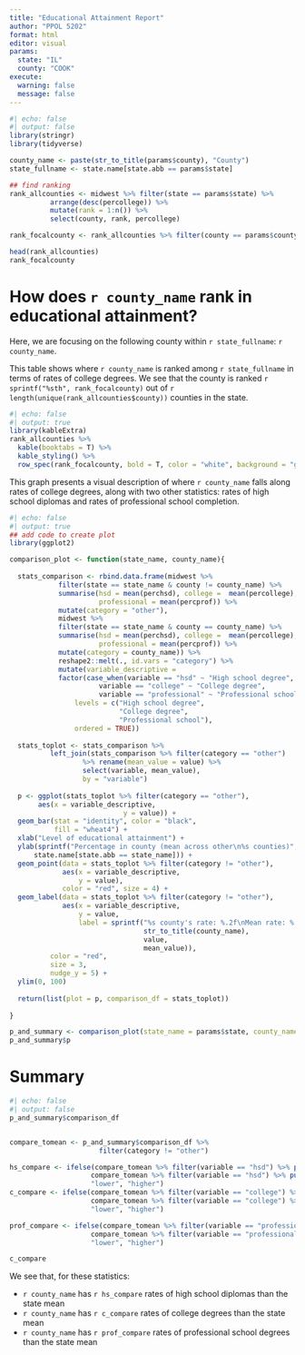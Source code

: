 ```yaml
---
title: "Educational Attainment Report"
author: "PPOL 5202"
format: html
editor: visual
params:
  state: "IL"
  county: "COOK"
execute:
  warning: false
  message: false 
---
```


```r
#| echo: false
#| output: false
library(stringr)
library(tidyverse)

county_name <- paste(str_to_title(params$county), "County")
state_fullname <- state.name[state.abb == params$state]

## find ranking
rank_allcounties <- midwest %>% filter(state == params$state) %>%
          arrange(desc(percollege)) %>%
          mutate(rank = 1:n()) %>%
          select(county, rank, percollege) 

rank_focalcounty <- rank_allcounties %>% filter(county == params$county) %>% pull(rank)

head(rank_allcounties)
rank_focalcounty

```


# How does `r county_name` rank in educational attainment?

Here, we are focusing on the following county within `r state_fullname`: `r county_name`.

This table shows where `r county_name` is ranked among `r state_fullname` in terms of rates of college degrees. We see that the county is ranked `r sprintf("%sth", rank_focalcounty)` out of `r length(unique(rank_allcounties$county))` counties in the state.

```r
#| echo: false
#| output: true
library(kableExtra)
rank_allcounties %>%
  kable(booktabs = T) %>%
  kable_styling() %>%
  row_spec(rank_focalcounty, bold = T, color = "white", background = "green")

```

This graph presents a visual description of where `r county_name` falls along rates of college degrees, along with two other statistics: rates of high school diplomas and rates of professional school completion.

```r
#| echo: false
#| output: true
## add code to create plot 
library(ggplot2)

comparison_plot <- function(state_name, county_name){
  
  stats_comparison <- rbind.data.frame(midwest %>%
            filter(state == state_name & county != county_name) %>%
            summarise(hsd = mean(perchsd), college =  mean(percollege), 
                      professional = mean(percprof)) %>%
            mutate(category = "other"),
            midwest %>%
            filter(state == state_name & county == county_name) %>%
            summarise(hsd = mean(perchsd), college =  mean(percollege), 
                      professional = mean(percprof)) %>%
            mutate(category = county_name)) %>%
            reshape2::melt(., id.vars = "category") %>%
            mutate(variable_descriptive = 
            factor(case_when(variable == "hsd" ~ "High school degree",
                      variable == "college" ~ "College degree",
                      variable == "professional" ~ "Professional school"),
                levels = c("High school degree",
                           "College degree",
                           "Professional school"),
                ordered = TRUE)) 
  
  stats_toplot <- stats_comparison %>%
          left_join(stats_comparison %>% filter(category == "other") 
                  %>% rename(mean_value = value) %>%
                  select(variable, mean_value),
                  by = "variable") 
  
  p <- ggplot(stats_toplot %>% filter(category == "other"), 
       aes(x = variable_descriptive, 
                            y = value)) +
  geom_bar(stat = "identity", color = "black", 
           fill = "wheat4") +
  xlab("Level of educational attainment") +
  ylab(sprintf("Percentage in county (mean across other\n%s counties)",
      state.name[state.abb == state_name])) +
  geom_point(data = stats_toplot %>% filter(category != "other"),
             aes(x = variable_descriptive, 
                 y = value),
             color = "red", size = 4) +
  geom_label(data = stats_toplot %>% filter(category != "other"),
             aes(x = variable_descriptive, 
                 y = value, 
                 label = sprintf("%s county's rate: %.2f\nMean rate: %.2f",
                                 str_to_title(county_name),
                                 value, 
                                 mean_value)),
          color = "red",
          size = 3,
          nudge_y = 5) +
  ylim(0, 100)
  
  return(list(plot = p, comparison_df = stats_toplot))
  
}

p_and_summary <- comparison_plot(state_name = params$state, county_name = params$county)
p_and_summary$p

```


# Summary 

```r
#| echo: false
#| output: false
p_and_summary$comparison_df


compare_tomean <- p_and_summary$comparison_df %>%
                      filter(category != "other") 

hs_compare <- ifelse(compare_tomean %>% filter(variable == "hsd") %>% pull(mean_value) >
                    compare_tomean %>% filter(variable == "hsd") %>% pull(value),
                    "lower", "higher") 
c_compare <- ifelse(compare_tomean %>% filter(variable == "college") %>% pull(mean_value) >
                    compare_tomean %>% filter(variable == "college") %>% pull(value),
                    "lower", "higher") 

prof_compare <- ifelse(compare_tomean %>% filter(variable == "professional") %>% pull(mean_value) >
                    compare_tomean %>% filter(variable == "professional") %>% pull(value),
                    "lower", "higher") 

c_compare
```


We see that, for these statistics:

-   `r county_name` has `r hs_compare` rates of high school diplomas than the state mean
-   `r county_name` has `r c_compare` rates of college degrees than the state mean
-   `r county_name` has `r prof_compare` rates of professional school degrees than the state mean
